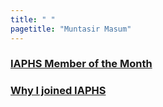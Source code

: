 ```yaml
---
title: " "
pagetitle: "Muntasir Masum"
---
```


<link rel="stylesheet" href="styles.css" type="text/css">
<link rel="stylesheet" href="academicicons/css/academicons.min.css"/>

### [IAPHS Member of the Month](https://iaphs.org/member-of-the-month-muntasir-masum/)

### [Why I joined IAPHS](https://iaphs.org/embracing-iaphs-and-interdisciplinary-research-a-graduate-students-journey/)

